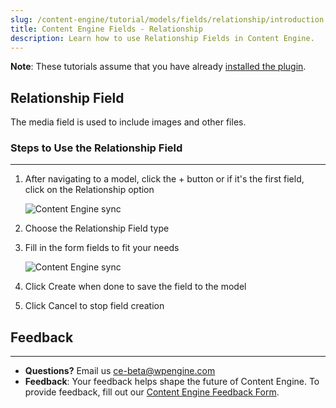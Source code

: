 ```yaml
---
slug: /content-engine/tutorial/models/fields/relationship/introduction
title: Content Engine Fields - Relationship
description: Learn how to use Relationship Fields in Content Engine.
---
```


**Note**: These tutorials assume that you have already [installed the plugin](../../introduction.mdx).

## Relationship Field

The media field is used to include images and other files.

### Steps to Use the Relationship Field
---
1. After navigating to a model, click the + button or if it's the first field, click on the Relationship option

    ![Content Engine sync](../../../../images/Screen_Shot_2021-09-01_at_12.17.53_PM.png)

1. Choose the Relationship Field type

1. Fill in the form fields to fit your needs

    ![Content Engine sync](../../../../images/Screen_Shot_2021-09-01_at_12.18.18_PM.png)

1. Click Create when done to save the field to the model

1. Click Cancel to stop field creation

## Feedback
---
- **Questions?** Email us ce-beta@wpengine.com
- **Feedback**: Your feedback helps shape the future of Content Engine. To provide feedback, fill out our [Content Engine Feedback Form](https://docs.google.com/forms/d/e/1FAIpQLSecvuZ_EMiTIOlTSwcW1JnPQcFbAcCOwGlhURkzBI8Ps9vFzA/viewform).
